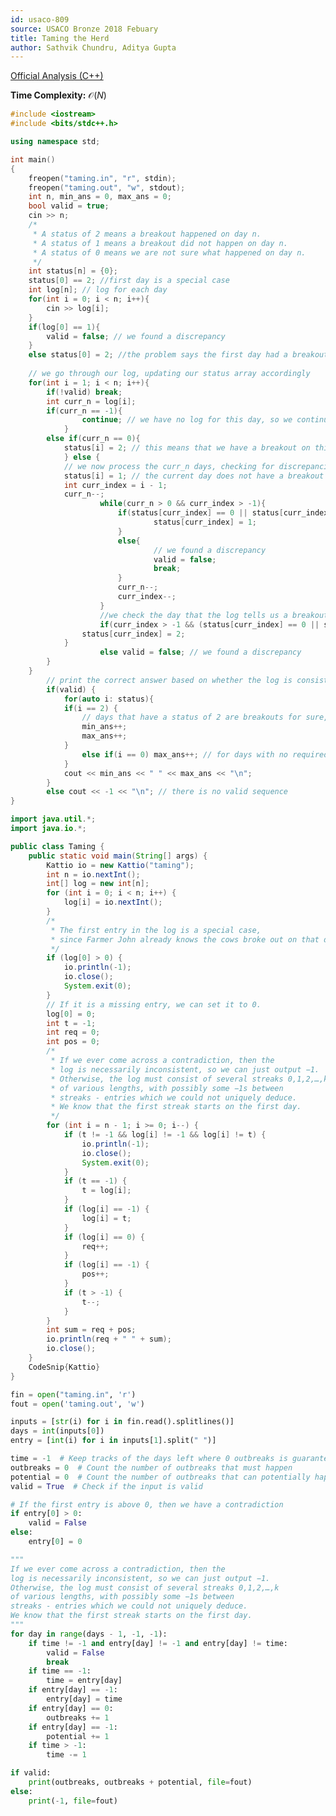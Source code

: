 ```yaml
---
id: usaco-809
source: USACO Bronze 2018 Febuary
title: Taming the Herd
author: Sathvik Chundru, Aditya Gupta
---
```


[Official Analysis (C++)](http://www.usaco.org/current/data/sol_taming_bronze_feb18.html)

**Time Complexity:** $\mathcal{O}(N)$

<LanguageSection>
	
<CPPSection>

```cpp
#include <iostream>
#include <bits/stdc++.h>

using namespace std;

int main()
{
	freopen("taming.in", "r", stdin);
	freopen("taming.out", "w", stdout);
	int n, min_ans = 0, max_ans = 0;
	bool valid = true;
	cin >> n;
	/*
	 * A status of 2 means a breakout happened on day n.
	 * A status of 1 means a breakout did not happen on day n.
	 * A status of 0 means we are not sure what happened on day n.
	 */
	int status[n] = {0};
	status[0] == 2; //first day is a special case
	int log[n]; // log for each day
	for(int i = 0; i < n; i++){
		cin >> log[i];
	}
	if(log[0] == 1){
		valid = false; // we found a discrepancy
	}
	else status[0] = 2; //the problem says the first day had a breakout
	
	// we go through our log, updating our status array accordingly
	for(int i = 1; i < n; i++){
		if(!valid) break;
		int curr_n = log[i];
		if(curr_n == -1){
	        	continue; // we have no log for this day, so we continue to the next day
        	}
		else if(curr_n == 0){
			status[i] = 2; // this means that we have a breakout on this day
        	} else {
			// we now process the curr_n days, checking for discrepancies along the way
			status[i] = 1; // the current day does not have a breakout
			int curr_index = i - 1;
			curr_n--;
            		while(curr_n > 0 && curr_index > -1){
                		if(status[curr_index] == 0 || status[curr_index] == 1){
                    			status[curr_index] = 1;
                		}
                		else{
                    			// we found a discrepancy
                    			valid = false;
                    			break;
                		}
                		curr_n--;
                		curr_index--;
            		}
            		//we check the day that the log tells us a breakout happened on
            		if(curr_index > -1 && (status[curr_index] == 0 || status[curr_index] == 2)){
				status[curr_index] = 2;
			}
            		else valid = false; // we found a discrepancy
		}
	}
    	// print the correct answer based on whether the log is consistent
    	if(valid) {
        	for(auto i: status){
			if(i == 2) {
				// days that have a status of 2 are breakouts for sure, so they count in both answers
				min_ans++;
				max_ans++;
			}
        		else if(i == 0) max_ans++; // for days with no required status, we can assume they have a breakout for our max_ans
        	}
        	cout << min_ans << " " << max_ans << "\n";
    	}
    	else cout << -1 << "\n"; // there is no valid sequence
}
```
</CPPSection>

<JavaSection>
	
```java
import java.util.*;
import java.io.*;

public class Taming {
	public static void main(String[] args) {
		Kattio io = new Kattio("taming");
		int n = io.nextInt();
		int[] log = new int[n];
		for (int i = 0; i < n; i++) {
			log[i] = io.nextInt();
		}
		/*
		 * The first entry in the log is a special case, 
		 * since Farmer John already knows the cows broke out on that day.
		 */
		if (log[0] > 0) {
			io.println(-1);
			io.close();
			System.exit(0);
		}
		// If it is a missing entry, we can set it to 0.
		log[0] = 0;
		int t = -1;
		int req = 0;
		int pos = 0;
		/*
		 * If we ever come across a contradiction, then the 
		 * log is necessarily inconsistent, so we can just output −1. 
		 * Otherwise, the log must consist of several streaks 0,1,2,…,k 
		 * of various lengths, with possibly some −1s between 
		 * streaks - entries which we could not uniquely deduce. 
		 * We know that the first streak starts on the first day.
		 */
		for (int i = n - 1; i >= 0; i--) {
			if (t != -1 && log[i] != -1 && log[i] != t) {
				io.println(-1);
				io.close();
				System.exit(0);
			}
			if (t == -1) {
				t = log[i];
			}
			if (log[i] == -1) {
				log[i] = t;
			}
			if (log[i] == 0) {
				req++;
			}
			if (log[i] == -1) {
				pos++;
			}
			if (t > -1) {
				t--;
			}
		}
		int sum = req + pos;
		io.println(req + " " + sum);
		io.close();
	}
	CodeSnip{Kattio}
}
```
				 
</JavaSection>

<PySection>

```py
fin = open("taming.in", 'r')
fout = open('taming.out', 'w')

inputs = [str(i) for i in fin.read().splitlines()]
days = int(inputs[0])
entry = [int(i) for i in inputs[1].split(" ")]

time = -1  # Keep tracks of the days left where 0 outbreaks is guaranteed
outbreaks = 0  # Count the number of outbreaks that must happen
potential = 0  # Count the number of outbreaks that can potentially happen
valid = True  # Check if the input is valid

# If the first entry is above 0, then we have a contradiction
if entry[0] > 0:
	valid = False
else:
	entry[0] = 0

"""
If we ever come across a contradiction, then the 
log is necessarily inconsistent, so we can just output −1. 
Otherwise, the log must consist of several streaks 0,1,2,…,k 
of various lengths, with possibly some −1s between 
streaks - entries which we could not uniquely deduce.
We know that the first streak starts on the first day.
"""
for day in range(days - 1, -1, -1):
	if time != -1 and entry[day] != -1 and entry[day] != time:
		valid = False
		break
	if time == -1:
		time = entry[day]
	if entry[day] == -1:
		entry[day] = time
	if entry[day] == 0:
		outbreaks += 1
	if entry[day] == -1:
		potential += 1
	if time > -1:
		time -= 1

if valid:
	print(outbreaks, outbreaks + potential, file=fout)
else:
	print(-1, file=fout)
```

</PySection>

</LanguageSection>
